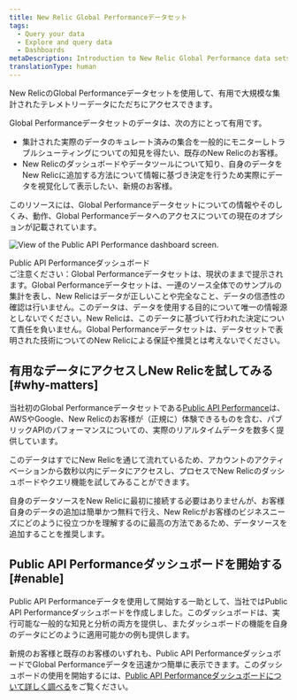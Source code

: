 ```yaml
---
title: New Relic Global Performanceデータセット
tags:
  - Query your data
  - Explore and query data
  - Dashboards
metaDescription: Introduction to New Relic Global Performance data sets.
translationType: human
---
```



New RelicのGlobal Performanceデータセットを使用して、有用で大規模な集計されたテレメトリーデータにただちにアクセスできます。

Global Performanceデータセットのデータは、次の方にとって有用です。

* 集計された実際のデータのキュレート済みの集合を一般的にモニターしトラブルシューティングについての知見を得たい、既存のNew Relicのお客様。
* New Relicのダッシュボードやデータツールについて知り、自身のデータをNew Relicに追加する方法について情報に基づき決定を行うため実際にデータを視覚化して表示したい、新規のお客様。

このリソースには、Global Performanceデータセットについての情報やそのしくみ、動作、Global Performanceデータへのアクセスについての現在のオプションが記載されています。

<img
  title="Public API Performance dashboard"
  alt="View of the Public API Performance dashboard screen.  "
  src={publicApiPerformanceDashForGpd}
/>

<figcaption>
  Public API Performanceダッシュボード
</figcaption>

<Callout variant="important">
  ご注意ください：Global Performanceデータセットは、現状のままで提示されます。Global Performanceデータセットは、一連のソース全体でのサンプルの集計を表し、New Relicはデータが正しいことや完全なこと、データの信憑性の確認は行いません。このデータは、データを使用する目的について唯一の情報源としないでください。New Relicは、このデータに基づいて行われた決定について責任を負いません。Global Performanceデータセットは、データセットで表明された技術についてのNew Relicによる保証や推奨とは考えないでください。
</Callout>

## 有用なデータにアクセスしNew Relicを試してみる [#why-matters]

当社初のGlobal Performanceデータセットである[Public API Performance](/docs/query-your-data/new-relic-one-dashboards/global-performance-dataset/enable-public-api-performance-dashboard)は、AWSやGoogle、New Relicのお客様が（正規に）体験できるものを含む、パブリックAPIのパフォーマンスについての、実際のリアルタイムデータを数多く提供しています。

このデータはすでにNew Relicを通じて流れているため、アカウントのアクティベーションから数秒以内にデータにアクセスし、プロセスでNew Relicのダッシュボードやクエリ機能を試してみることができます。

自身のデータソースをNew Relicに最初に接続する必要はありませんが、お客様自身のデータの追加は簡単かつ無料で行え、New Relicがお客様のビジネスニーズにどのように役立つかを理解するのに最高の方法であるため、データソースを追加することを推奨します。

## Public API Performanceダッシュボードを開始する [#enable]

Public API Performanceデータを使用して開始する一助として、当社ではPublic API Performanceダッシュボードを作成しました。このダッシュボードは、実行可能な一般的な知見と分析の両方を提供し、またダッシュボードの機能を自身のデータにどのように適用可能かの例も提供します。

新規のお客様と既存のお客様のいずれも、Public API PerformanceダッシュボードでGlobal Performanceデータを迅速かつ簡単に表示できます。このダッシュボードの使用を開始するには、[Public API Performanceダッシュボードについて詳しく調べる](/docs/query-your-data/new-relic-one-dashboards/global-performance-dataset/enable-public-api-performance-dashboard)をご覧ください。